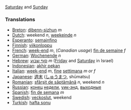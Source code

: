 [[Saturday]] and [[Sunday]]

===Translations===

*[[Breton]]: [[dibenn-sizhun]] ''m''
*[[Dutch]]: weekend ''n'', [[weekeinde]] ''n''
*[[Esperanto]]: [[semajnfino]]
*[[Finnish]]: [[viikonloppu]]
*[[French]]: [[week-end]] ''m'', (''Canadian usage'') [[fin de semaine]] ''f''
*[[German]]: [[Wochenende]] ''n''
*[[Hebrew]]: [[סוף שבוע]] ''m'' ([[Friday]] and [[Saturday]] in Israel)
*[[Indonesian]]: [[akhir pekan]]
*[[Italian]]: [[week-end]] ''m'', [[fine]] [[settimana]] ''m or f''
*[[Japanese]]: [[週末]] ([[しゅうまつ]], shūmatsu)
*[[Romanian]]: [[sfârşit de săptămână]] ''n'', weekend ''n''
*[[Russian]]: [[конец]] [[неделя|недели]], [[уик-энд]], [[выходные]]
*[[Spanish]]: [[fin de semana]] ''m''
*[[Swedish]]: [[veckoslut]], weekend
*[[Turkish]]: [[hafta sonu]]